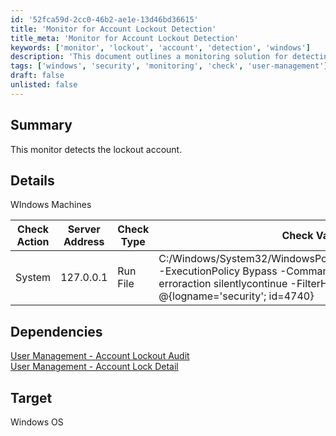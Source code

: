 ```yaml
---
id: '52fca59d-2cc0-46b2-ae1e-13d46bd36615'
title: 'Monitor for Account Lockout Detection'
title_meta: 'Monitor for Account Lockout Detection'
keywords: ['monitor', 'lockout', 'account', 'detection', 'windows']
description: 'This document outlines a monitoring solution for detecting account lockouts on Windows machines. It includes details on the check action, server address, check type, and dependencies for effective account management.'
tags: ['windows', 'security', 'monitoring', 'check', 'user-management']
draft: false
unlisted: false
---
```

## Summary

This monitor detects the lockout account.

## Details

WIndows Machines

| Check Action | Server Address | Check Type | Check Value | Comparator | Interval | Result |
|--------------|----------------|-------------|--------------|------------|----------|--------|
| System       | 127.0.0.1     | Run File    | C:/Windows/System32/WindowsPowerShell/v1.0/powershell.exe -ExecutionPolicy Bypass -Command "Get-winevent -erroraction silentlycontinue -FilterHashtable @\{logname='security'; id=4740\} | Where-Object {$_.TimeCreated -gt (Get-Date).AddMinutes(-15)} | select-object -expandproperty TimeCreated" | Missing     | 15       |        |

## Dependencies

[User Management - Account Lockout Audit](https://proval.itglue.com/DOC-5078775-10219462)  
[User Management - Account Lock Detail](https://proval.itglue.com/DOC-5078775-10220563)  

## Target

Windows OS












